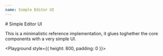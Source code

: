 ```yaml
---
name: Simple Editor UI
---
```




# Simple Editor UI

This is a minimalistic reference implementation, it glues toghether the core components with a very simple UI.


<Playground style={{ height: 800, padding: 0 }}>
  <SimpleEditorUI />  
</Playground>
